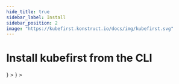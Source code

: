```yaml
---
hide_title: true
sidebar_label: Install
sidebar_position: 2
image: "https://kubefirst.konstruct.io/docs/img/kubefirst.svg"
---
```



<div class="cloud_logo">
  <K3dLogo width="200px" alt="k3d Logo" />
</div>

# Install kubefirst from the CLI

<CommonCloudPrerequisites />

<Tabs groupId="git_provider" defaultValue="github" queryString>
    <TabItem
      attributes={{className: styles.github}}
      value="github"
      label={ <GitHubLogo /> }
    >
      <GitHubInstall />
    </TabItem>
    <TabItem
      value="gitlab"
      attributes={{className: styles.gitlab}}
      label={ <GitLabLogo /> }
    >
      <GitLabInstall />
    </TabItem>
</Tabs>

